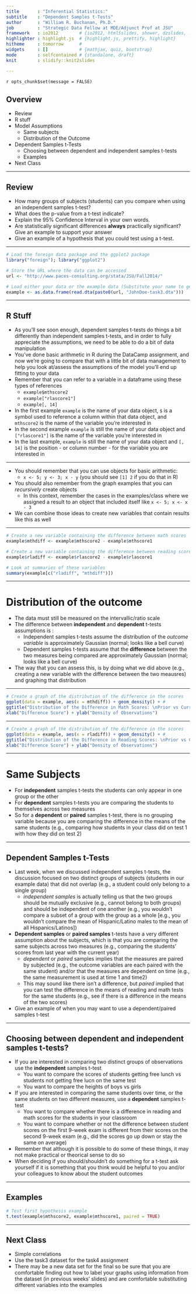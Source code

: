 ---
title       : "Inferential Statistics:"
subtitle    : "Dependent Samples t-Tests"
author      : "William R. Buchanan, Ph.D." 
job         : "Strategic Data Fellow at MDE/Adjunct Prof at JSU"
framework   : io2012        # {io2012, html5slides, shower, dzslides, ...}
highlighter : highlight.js  # {highlight.js, prettify, highlight}
hitheme     : tomorrow      # 
widgets     : []            # {mathjax, quiz, bootstrap}
mode        : selfcontained # {standalone, draft}
knit        : slidify::knit2slides

---
`r opts_chunk$set(message = FALSE)`

## Overview 
* Review
* R stuff
* Model Assumptions
	+ Same subjects
	+ Distribution of the Outcome
* Dependent Samples t-Tests
     + Choosing between dependent and independent samples t-tests
     + Examples
* Next Class

---

## Review
* How many groups of subjects (students) can you compare when using an independent samples t-test?
* What does the p-value from a t-test indicate?
* Explain the 95% Confidence Interval in your own words.
* Are statistically significant differences __always__ practically significant?  Give an example to support your answer
* Give an example of a hypothesis that you could test using a t-test.

---   

```{r, eval = TRUE, echo = TRUE, cache = TRUE}
# Load the foreign data package and the ggplot2 package
library("foreign"); library("ggplot2")

# Store the URL where the data can be accessed
url <- "http://www.paces-consulting.org/stata/JSU/Fall2014/"

# Load either your data or the example data (Substitute your name to get your data)
example <- as.data.frame(read.dta(paste0(url, "JohnDoe-task3.dta")))
```

---   

## R Stuff
* As you'll see soon enough, dependent samples t-tests do things a bit differently than
independent samples t-tests, and in order to fully appreciate the assumptions, we need to 
be able to do a bit of data manipulation
* You've done basic arithmetic in R during the DataCamp assignment, and now we're going to 
compare that with a little bit of data management to help you look at/assess the assumptions 
of the model you'll end up fitting to your data
* Remember that you can refer to a variable in a dataframe using these types of references
     + `example$mthscore2`
     + `example["rlascore1"]`
     + `example[, 14]`
* In the first example `example` is the name of your data object, `$` is a symbol used to reference a column within that data object, and `mthscore2` is the name of the variable you're interested in
* In the second example `example` is still the name of your data object and `["rlascore1"]` is the name of the variable you're interested in
* In the last example, `example` is still the name of your data object and `[, 14]` is the position - or column number - for the variable you are interested in

---   

* You should remember that you can use objects for basic arithmetic:
     + `x <- 5; y <- 3; x - y` (you should see `[1] 2` if you do that in R)
* You should also remember from the graph examples that you can _recursively_ create objects
     + In this context, remember the cases in the examples/class where we assigned a result to an 
     object that included itself like `x <- 5; x <- x - 3`
* We can combine those ideas to create new variables that contain results like this as well

---   

```{r, eval = TRUE, echo = TRUE, tidy = TRUE}
# Create a new variable containing the difference between math scores
example$mthdiff <- example$mthscore2 - example$mthscore1

# Create a new variable containing the difference between reading scores
example$rladiff <- example$rlascore2 - example$rlascore1

# Look at summaries of these variables
summary(example[c("rladiff", "mthdiff")])
```

---   

# Distribution of the outcome
* The data must still be measured on the intervallic/ratio scale
* The difference between __independent__ and __dependent__ t-tests assumptions is :
     + Independent samples t-tests assume the distribution of the _outcome variable_ is approximately 
     Gaussian (normal; looks like a bell curve)
     + Dependent samples t-tests assume that the __difference__ between the two measures being 
     compared are approximately Gaussian (normal; looks like a bell curve)
* The way that you can assess this, is by doing what we did above (e.g., creating a new variable with 
the difference between the two meausres) and graphing that distribution

---   

```{r, echo = TRUE, eval = TRUE, fig.align = "center", warning = FALSE, fig.height = 6, fig.width = 12}
# Create a graph of the distribution of the difference in the scores
ggplot(data = example, aes(x = mthdiff)) + geom_density() + #
ggtitle("Distribution of the Difference in Math Scores: \nPrior vs Current Year") + #
xlab("Difference Score") + ylab("Density of Observations")
```

---

```{r, echo = TRUE, eval = TRUE, fig.align = "center", warning = FALSE, fig.height = 6, fig.width = 12}
# Create a graph of the distribution of the difference in the scores
ggplot(data = example, aes(x = rladiff)) + geom_density() + #
ggtitle("Distribution of the Difference in Reading Scores: \nPrior vs Current Year") + #
xlab("Difference Score") + ylab("Density of Observations")
```

---

# Same Subjects
* For __independent__ samples t-tests the students can only appear in one group or the other
* For __dependent__ samples t-tests you are comparing the students to themselves across two measures
* So for a __dependent__ or __paired__ samples t-test, there is no grouping variable because you are 
comparing the difference in the means of the same students (e.g., comparing how students in your 
class did on test 1 with how they did on test 2)

---

## Dependent Samples t-Tests
* Last week, when we discussed independent samples t-tests, the discussion focused on two distinct 
groups of subjects (students in our example data) that did not overlap (e.g., a student could only 
belong to a single group)
     + _independent samples_ is actually telling us that the two groups should be mutually exclusive
     (e.g., cannot belong to both groups) and should be independent of one another (e.g., you 
     wouldn't compare a subset of a group with the group as a whole [e.g., you wouldn't compare the
     mean of Hispanic/Latino males to the mean of all Hispanics/Latinos])
* __Dependent samples__ or __paired samples__ t-tests have a very different assumption about the 
subjects, which is that you are comparing the same subjects across two measures (e.g., comparing 
the students' scores from last year with the current year)
     + _dependent_ or _paired_ samples implies that the measures are paired by subjected (e.g., the
     outcome variables are each paired with the same student) and/or that the measures are dependent 
     on time (e.g., the same measurement is used at time 1 and time2)
     + This may sound like there isn't a difference, but _paired_ implied that you can test the 
     difference in the means of reading and math tests for the same students (e.g., see if there is 
     a difference in the means of the two scores)
* Give an example of when you may want to use a dependent/paired samples t-test

---   

## Choosing between dependent and independent samples t-tests?
* If you are interested in comparing two distinct groups of observations use the __independent__ 
samples t-test
     + You want to compare the scores of students getting free lunch vs students not getting free 
     lucn on the same test
     + You want to compare the heights of boys vs girls
* If you are interested in comparing the same students over time, or the same students on two 
different measures, use a __dependent__ samples t-test
     + You want to compare whether there is a difference in reading and math scores for the students
     in your classroom
     + You want to compare whether or not the difference between student scores on the first 9-week 
     exam is different from their scores on the second 9-week exam (e.g., did the scores go up down 
     or stay the same on average)
* Remember that although it is possible to do some of these things, it may not make practical or 
theorical sense to do so
* When deciding if you should/shouldn't do something for a t-test ask yourself if it is something 
that you think would be helpful to you and/or your colleagues to know about the student outcomes

---    

## Examples
```{r, echo = TRUE, eval = TRUE, tidy = TRUE}
# Test first hypothesis example
t.test(example$mthscore2, example$mthscore1, paired = TRUE)
```

---   

## Next Class
* Simple correlations 
* Use the task3 dataset for the task4 assignment
* There may be a new data set for the final so be sure that you are comfortable finding out how to 
label your graphs using information from the dataset (in previous weeks' slides) and are comfortable 
substituting different variables into the examples















